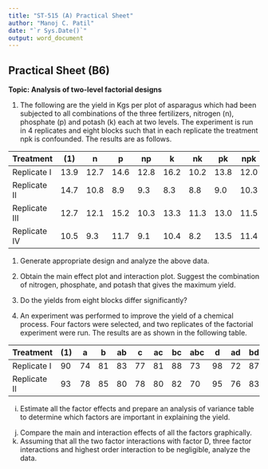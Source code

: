 ```yaml
---
title: "ST-515 (A) Practical Sheet"
author: "Manoj C. Patil"
date: "`r Sys.Date()`"
output: word_document
---
```



## Practical Sheet (B6)

**Topic: Analysis of two-level factorial designs**

1. The following are the yield in Kgs per plot of asparagus which had been subjected to all combinations of the three fertilizers, nitrogen (n), phosphate (p) and potash (k) each at two levels. The experiment is run in 4 replicates and eight blocks such that in each replicate the treatment npk is confounded. The results are as follows.

| Treatment | (1) | n | p | np | k | nk | pk | npk |
| --- | --- | --- | --- | --- | --- | --- | --- | --- |
| Replicate I | 13.9 | 12.7 | 14.6 | 12.8 | 16.2 | 10.2 | 13.8 | 12.0 |
| Replicate II | 14.7 | 10.8 | 8.9 | 9.3 | 8.3 | 8.8 | 9.0 | 10.3 |
| Replicate III | 12.7 | 12.1 | 15.2 | 10.3 | 13.3 | 11.3 | 13.0 | 11.5 |
| Replicate IV | 10.5 | 9.3 | 11.7 | 9.1 | 10.4 | 8.2 | 13.5 | 11.4 |

1. Generate appropriate design and analyze the above data.
2. Obtain the main effect plot and interaction plot. Suggest the combination of nitrogen, phosphate, and potash that gives the maximum yield.
3. Do the yields from eight blocks differ significantly?

2. An experiment was performed to improve the yield of a chemical process. Four factors were selected, and two replicates of the factorial experiment were run. The results are as shown in the following table.

| Treatment | (1) | a | b | ab | c | ac | bc | abc | d | ad | bd | abd | cd | acd | bcd | abcd |
| --- | --- | --- | --- | --- | --- | --- | --- | --- | --- | --- | --- | --- | --- | --- | --- | --- |
| Replicate I | 90 | 74 | 81 | 83 | 77 | 81 | 88 | 73 | 98 | 72 | 87 | 85 | 99 | 79 | 87 | 80 |
| Replicate II | 93 | 78 | 85 | 80 | 78 | 80 | 82 | 70 | 95 | 76 | 83 | 86 | 90 | 75 | 84 | 80 |

i. Estimate all the factor effects and prepare an analysis of variance table to determine which factors are important in explaining the yield.
j. Compare the main and interaction effects of all the factors graphically.
k. Assuming that all the two factor interactions with factor D, three factor interactions and highest order interaction to be negligible, analyze the data.
